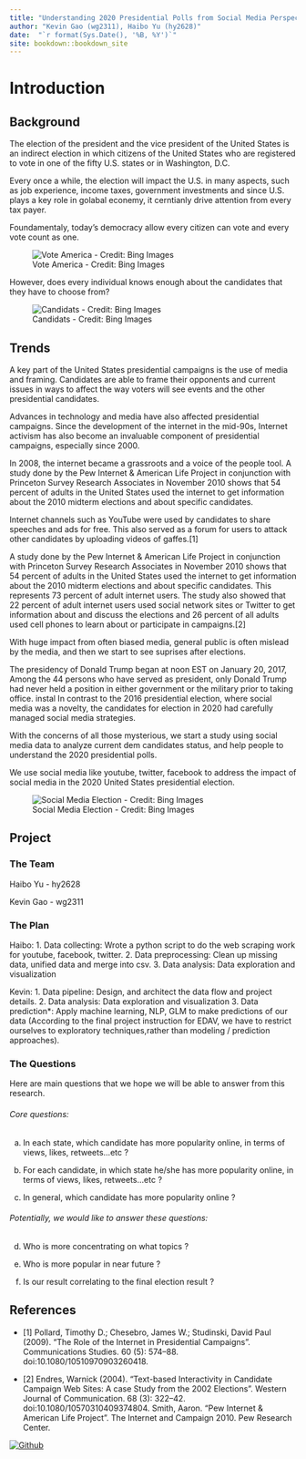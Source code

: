 ```yaml
--- 
title: "Understanding 2020 Presidential Polls from Social Media Perspective"
author: "Kevin Gao (wg2311), Haibo Yu (hy2628)"
date:  "`r format(Sys.Date(), '%B, %Y')`"
site: bookdown::bookdown_site
---
```


# Introduction

## Background

The election of the president and the vice president of the United States is an indirect election in which citizens of the United States who are registered to vote in one of the fifty U.S. states or in Washington, D.C.

Every once a while, the election will impact the U.S. in many aspects, such as job experience, income taxes, government investments and  since U.S. plays a key role in golabal econemy, it cerntianly drive attention from every tax payer.

Foundamentaly, today's democracy allow every citizen can vote and every vote count as one.

![Vote America - Credit: Bing Images](imgs/vote.png)

However, does every individual knows enough about the candidates that they have to choose from?

![Candidats - Credit: Bing Images](imgs/candidates.jpg)



## Trends

A key part of the United States presidential campaigns is the use of media and framing. Candidates are able to frame their opponents and current issues in ways to affect the way voters will see events and the other presidential candidates.

Advances in technology and media have also affected presidential campaigns. Since the development of the internet in the mid-90s, Internet activism has also become an invaluable component of presidential campaigns, especially since 2000. 

In 2008, the internet became a grassroots and a voice of the people tool. A study done by the Pew Internet & American Life Project in conjunction with Princeton Survey Research Associates in November 2010 shows that 54 percent of adults in the United States used the internet to get information about the 2010 midterm elections and about specific candidates. 

Internet channels such as YouTube were used by candidates to share speeches and ads for free. This also served as a forum for users to attack other candidates by uploading videos of gaffes.[1]

A study done by the Pew Internet & American Life Project in conjunction with Princeton Survey Research Associates in November 2010 shows that 54 percent of adults in the United States used the internet to get information about the 2010 midterm elections and about specific candidates. This represents 73 percent of adult internet users. The study also showed that 22 percent of adult internet users used social network sites or Twitter to get information about and discuss the elections and 26 percent of all adults used cell phones to learn about or participate in campaigns.[2]

With huge impact from often biased media, general public is often mislead by the media, and then we start to see suprises after elections.
 
The presidency of Donald Trump began at noon EST on January 20, 2017, Among the 44 persons who have served as president, only Donald Trump had never held a position in either government or the military prior to taking office.
instal
In contrast to the 2016 presidential election, where social media was a novelty, the candidates for election in 2020 had carefully managed social media strategies.


With the concerns of all those mysterious, we start a study using social media data to analyze current dem candidates status, and help people to understand the 2020 presidential polls.

We use social media like youtube, twitter, facebook to address the impact of social media in the 2020 United States presidential election.


![Social Media Election - Credit: Bing Images](imgs/social-media-presidential-election.png)

## Project

### The Team

Haibo Yu - hy2628

Kevin Gao - wg2311

### The Plan

Haibo: 
1. Data collecting: Wrote a python script to do the web scraping work for youtube, facebook, twitter. 
2. Data preprocessing: Clean up missing data, unified data and merge into csv.
3. Data analysis: Data exploration and visualization

Kevin: 
1. Data pipeline: Design, and architect the data flow and project details.
2. Data analysis: Data exploration and visualization
3. Data prediction*: Apply machine learning, NLP, GLM to make predictions of our data (According to the final project instruction for EDAV, we have to restrict ourselves to exploratory techniques,rather than modeling / prediction approaches).


### The Questions

Here are main questions that we hope we will be able to answer from this research.


###### Core questions:

a) In each state, which candidate has more popularity online, in terms of views, likes, retweets...etc ?

b) For each candidate, in which state he/she has more popularity online, in terms of views, likes, retweets...etc ?

c) In general, which candidate has more popularity online ?


###### Potentially, we would like to answer these questions:

d) Who is more concentrating on what topics ?

e) Who is more popular in near future ?

f) Is our result correlating to the final election result ?


## References

 - [1]  Pollard, Timothy D.; Chesebro, James W.; Studinski, David Paul (2009). "The Role of the Internet in Presidential Campaigns". Communications Studies. 60 (5): 574–88. doi:10.1080/10510970903260418.
 
 - [2] Endres, Warnick (2004). "Text-based Interactivity in Candidate Campaign Web Sites: A case Study from the 2002 Elections". Western Journal of Communication. 68 (3): 322–42. doi:10.1080/10570310409374804.
 Smith, Aaron. "Pew Internet & American Life Project". The Internet and Campaign 2010. Pew Research Center.





[![Github](imgs/GitHub.png)](https://github.com/columbia-dsi/SocialMediaElection2020)

